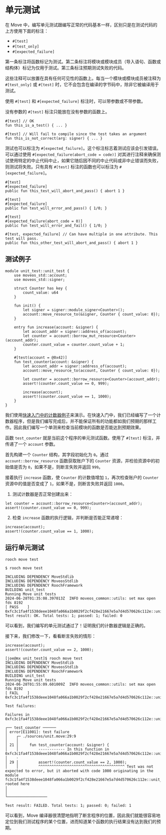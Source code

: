 # 单元测试

在 Move 中，编写单元测试跟编写正常的代码基本一样，区别只是在测试代码的上方使用下面的标注：

- `#[test]`
- `#[test_only]`
- `#[expected_failure]`

第一条标注将函数标记为测试。第二条标注将模块或模块成员（导入语句、函数或结构体）标记为仅用于测试。第三条标注预期测试失败的代码。

这些注释可以放置在具有任何可见性的函数上。每当一个模块或模块成员被注释为 `#[test_only]` 或 `#[test]` 时，它不会包含在编译的字节码中，除非它被编译用于测试。

使用 `#[test]` 和 `#[expected_failure]` 标注时，可以带参数或不带参数。

没有参数的 `#[test]` 标注只能放在没有参数的函数上。

```move
#[test] // OK
fun this_is_a_test() { ... }

#[test] // Will fail to compile since the test takes an argument
fun this_is_not_correct(arg: signer) { ... }
```

测试也可以标注为 `#[expected_failure]`。这个标注标志着测试应该会引发错误。可以通过使用 `#[expected_failure(abort_code = code)]` 对其进行注释来确保测试使用特定的中止代码中止，如果它随后因不同的中止代码或非中止错误而失败，则测试将失败。只有具有 `#[test]` 标注的函数也可以标注为 `#[expected_failure]`。

```move
#[test]
#[expected_failure]
public fun this_test_will_abort_and_pass() { abort 1 }

#[test]
#[expected_failure]
public fun test_will_error_and_pass() { 1/0; }

#[test]
#[expected_failure(abort_code = 0)]
public fun test_will_error_and_fail() { 1/0; }

#[test, expected_failure] // Can have multiple in one attribute. This test will pass.
public fun this_other_test_will_abort_and_pass() { abort 1 }
```

## 测试例子

```move
module unit_test::unit_test {
    use moveos_std::account;
    use moveos_std::signer;

    struct Counter has key {
        count_value: u64
    }

    fun init() {
        let signer = signer::module_signer<Counter>();
        account::move_resource_to(&signer, Counter { count_value: 0});
    }

    entry fun increase(account: &signer) {
        let account_addr = signer::address_of(account);
        let counter = account::borrow_mut_resource<Counter>(account_addr);
        counter.count_value = counter.count_value + 1;
    }

    #[test(account = @0x42)]
    fun test_counter(account: &signer) {
        let account_addr = signer::address_of(account);
        account::move_resource_to(account, Counter { count_value: 0});

        let counter = account::borrow_resource<Counter>(account_addr);
        assert!(counter.count_value == 0, 999);

        increase(account);
        assert!(counter.count_value == 1, 1000);
    }
}
```

我们使用[快速入门中的计数器例子](../tutorial/counter)来演示。在快速入门中，我们已经编写了一个计数器程序，但是我们编写完成后，并不能保证所有的功能都如我们预期的那样工作。因此我们编写一个单测来检查当前模块的函数是否能达到预期效果。

函数 `test_counter` 就是当前这个程序的单元测试函数。使用了 `#[test]` 标注，并传递了一个 `account` 参数。

首先构建一个 `Counter` 结构，其字段初始化为 `0`。通过 `account::borrow_resource` 函数获取账户下的 `Counter` 资源，并检验资源中的初始值是否为 `0`，如果不是，则断言失败并返回 `999`。

接着执行 `increase` 函数，使 `Counter` 的计数值增加 `1`，再次检查账户的 `Counter` 资源中的值是否变成了 `1`，如果不是，则断言失败并返回 `1000`。

1. 测试计数器是否正常创建出来：

```move
let counter = account::borrow_resource<Counter>(account_addr);
assert!(counter.count_value == 0, 999);
```

2. 检查 `increase` 函数的执行逻辑，并判断是否能正常递增：

```move
increase(account);
assert!(counter.count_value == 1, 1000);
```

## 运行单元测试

```shell
rooch move test
```

```shell
$ rooch move test

INCLUDING DEPENDENCY MoveStdlib
INCLUDING DEPENDENCY MoveosStdlib
INCLUDING DEPENDENCY RoochFramework
BUILDING unit_test
Running Move unit tests
2024-06-28T01:35:08.397013Z  INFO moveos_common::utils: set max open fds 8192
[ PASS    ] 0xfc3c1fa4f1538deee1048fa066a1b0029f2cf428e21667e5a7d4d570626c112e::unit_test::test_counter
Test result: OK. Total tests: 1; passed: 1; failed: 0
```

可以看到，我们编写的单元测试通过了！证明我们的计数器逻辑是正确的。

接下来，我们修改一下，看看断言失败的情形：

```move
increase(account);
assert!(counter.count_value == 2, 1000);
```

```shell
[joe@mx unit_test]$ rooch move test
INCLUDING DEPENDENCY MoveStdlib
INCLUDING DEPENDENCY MoveosStdlib
INCLUDING DEPENDENCY RoochFramework
BUILDING unit_test
Running Move unit tests
2024-06-28T01:55:09.601009Z  INFO moveos_common::utils: set max open fds 8192
[ FAIL    ] 0xfc3c1fa4f1538deee1048fa066a1b0029f2cf428e21667e5a7d4d570626c112e::unit_test::test_counter

Test failures:

Failures in 0xfc3c1fa4f1538deee1048fa066a1b0029f2cf428e21667e5a7d4d570626c112e::unit_test:

┌── test_counter ──────
│ error[E11001]: test failure
│    ┌─ ./sources/unit.move:29:9
│    │
│ 21 │     fun test_counter(account: &signer) {
│    │         ------------ In this function in 0xfc3c1fa4f1538deee1048fa066a1b0029f2cf428e21667e5a7d4d570626c112e::unit_test
│    ·
│ 29 │         assert!(counter.count_value == 2, 1000);
│    │         ^^^^^^^^^^^^^^^^^^^^^^^^^^^^^^^^^^^^^^^ Test was not expected to error, but it aborted with code 1000 originating in the module fc3c1fa4f1538deee1048fa066a1b0029f2cf428e21667e5a7d4d570626c112e::unit_test rooted here
│
│
└──────────────────

Test result: FAILED. Total tests: 1; passed: 0; failed: 1
```

可以看到，Move 编译器很清楚地指明了断言程序的位置，因此我们就能很容易地定位到我们测试程序的某个位置，进而知道某个函数的执行结果没有达到我们的预期。
